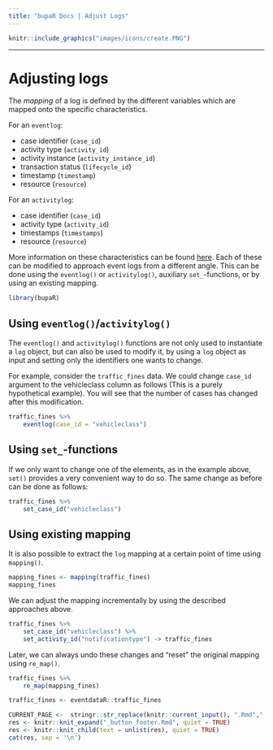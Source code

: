 ```yaml
---
title: "bupaR Docs | Adjust Logs"
---
```


```r
knitr::include_graphics("images/icons/create.PNG")
```

***

# Adjusting logs

The _mapping_ of a log is defined by the different variables which are mapped onto the specific characteristics.

For an `eventlog`:

*	case identifier (`case_id`)
*	activity type (`activity_id`)
*	activity instance (`activity_instance_id`)
*	transaction status (`lifecycle_id`) 
* 	timestamp (`timestamp`)
*	resource (`resource`)

For an `activitylog`:

*	case identifier (`case_id`)
*	activity type (`activity_id`)
* 	timestamps (`timestamps`)
*	resource (`resource`)

More information on these characteristics can be found [here](http://bupar.net/creating_eventlogs.html). Each of these can be modified to approach event logs from a different angle. This can be done using the `eventlog()` or `activitylog()`, auxiliary  `set_`-functions, or by using an existing mapping.

```r
library(bupaR)
```


## Using `eventlog()`/`activitylog()` 

The `eventlog()` and `activitylog()` functions are not only used to instantiate a `log` object, but can also be used to modify it, by using a `log` object as input and setting only the identifiers one wants to change. 

For example, consider the `traffic_fines` data. We could change `case_id` argument to the vehicleclass column as follows (This is a purely hypothetical example). You will see that the number of cases has changed after this modification. 

```r
traffic_fines %>%
	eventlog(case_id = "vehicleclass")
```

## Using `set_`-functions

If we only want to change one of the elements, as in the example above, `set()` provides a very convenient way to do so. The same change as before can be done as follows:

```r
traffic_fines %>%
	set_case_id("vehicleclass")
```

## Using existing mapping

It is also possible to extract the `log` mapping at a certain point of time using `mapping()`.

```r
mapping_fines <- mapping(traffic_fines)
mapping_fines
```

We can adjust the mapping incrementally by using the described approaches above.

```r
traffic_fines %>%
	set_case_id("vehicleclass") %>%
	set_activity_id("notificationtype") -> traffic_fines
```

Later, we can always undo these changes and "reset" the original mapping using `re_map()`. 

```r
traffic_fines %>%
	re_map(mapping_fines)
```

```r
traffic_fines <- eventdataR::traffic_fines
```


```r
CURRENT_PAGE <-  stringr::str_replace(knitr::current_input(), ".Rmd",".html")
res <- knitr::knit_expand("_button_footer.Rmd", quiet = TRUE)
res <- knitr::knit_child(text = unlist(res), quiet = TRUE)
cat(res, sep = '\n')
```
